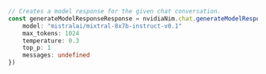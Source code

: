 ```typescript index.ts
// Creates a model response for the given chat conversation.
const generateModelResponseResponse = nvidiaNim.chat.generateModelResponse({
    model: "mistralai/mixtral-8x7b-instruct-v0.1"
    max_tokens: 1024
    temperature: 0.3
    top_p: 1
    messages: undefined
})
```